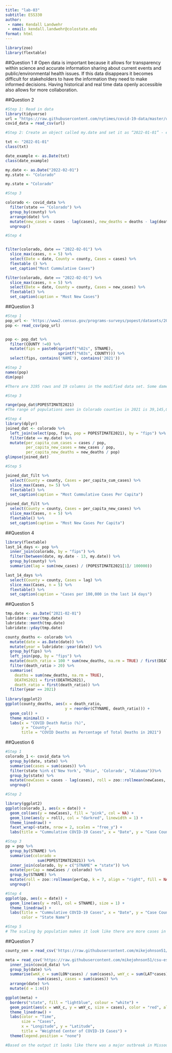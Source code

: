 ```yaml
---
title: "lab-03"
subtitle: ESS330
author: 
 - name: Kendall Landwehr
 - email: kendall.landwehr@colostate.edu
format: html
---
```


```r
library(zoo)
library(flextable)
```

##Question 1
# Open data is important because it allows for transparency within science and accurate information sharing about current events and public/environmental health issues. If this data disappears it becomes difficult for stakeholders to have the information they need to make informed decisions. Having historical and real time data openly accessible also allows for more collaboration.  


##Question 2

```r
#Step 1: Read in data
library(tidyverse)
url = "https://raw.githubusercontent.com/nytimes/covid-19-data/master/us-counties.csv"
covid_data = read_csv(url)
```

```r
#Step 2: Create an object called my.date and set it as “2022-01-01” - ensure this is a date object:. Create a object called my.state and set it to “Colorado”.

txt <- "2022-01-01"
class(txt)

date_example <- as.Date(txt)
class(date_example)

my.date <- as.Date("2022-02-01")
my.state <- "Colorado"
```
```r
my.state = "Colorado"
```

```r
#Step 3

colorado <- covid_data %>%
  filter(state == "Colorado") %>%
  group_by(county) %>%
  arrange(date) %>%
  mutate(new_cases = cases - lag(cases), new_deaths = deaths - lag(deaths)) %>%
  ungroup()
```

```r
#Step 4


filter(colorado, date == "2022-02-01") %>%
  slice_max(cases, n = 5) %>%
  select(Date = date, County = county, Cases = cases) %>%
  flextable () %>%
  set_caption("Most Cummulative Cases")

filter(colorado, date == "2022-02-01") %>%
  slice_max(cases, n = 5) %>%
  select(Date = date, County = county, Cases = new_cases) %>%
  flextable() %>%
  set_caption(caption = "Most New Cases")
```


##Question 3

```r
#Step 1
pop_url <- 'https://www2.census.gov/programs-surveys/popest/datasets/2020-2023/counties/totals/co-est2023-alldata.csv'
pop <- read_csv(pop_url)


pop <- pop_dat %>%
  filter(COUNTY !=0) %>%
  mutate(fips = paste0(sprintf("%02s", STNAME),
                       sprintf("%03s", COUNTY))) %>%
  select(fips, contains('NAME'), contains('2021'))
```

```r
#Step 2
names(pop)
dim(pop)

#There are 3195 rows and 19 columns in the modified data set. Some dames of the columns are "fips", "CITYNAME", "STNAME", "BIRTHS2021", and "DEATHS2021". Some of these names match the covid data including fips, state, and deaths. 
```

```r
#Step 3

range(pop_dat$POPESTIMATE2021)
#The range of populations seen in Colorado counties in 2021 is 39,145,006
```

```r
#Step 4
library(dplyr)
joined_dat <- colorado %>%
  left_join(select(pop, fips, pop = POPESTIMATE2021), by = "fips") %>%
  filter(date == my.date) %>%
  mutate(per_capita_cum_cases = cases / pop,
         per_capita_new_cases = new_cases / pop, 
         per_capita_new_deaths = new_deaths / pop)
glimpse(joined_dat)

```

```r
#Step 5

joined_dat_filt %>%
  select(County = county, Cases = per_capita_cum_cases) %>%
  slice_max(Cases, n= 5) %>%
  flextable() %>%
  set_caption(caption = "Most Cummulative Cases Per Capita")

joined_dat_filt %>%
  select(County = county, Cases = per_capita_new_cases) %>%
  slice_max(Cases, n = 5) %>%
  flextable() %>%
  set_caption(caption = "Most New Cases Per Capita")
```

##Question 4
```r
library(flextable)
last_14_days <- pop %>%
  inner_join(colorado, by = "fips") %>%
  filter(between(date, my.date - 13, my.date)) %>%
  group_by(county) %>%
  summarize(lag = sum(new_cases) / (POPESTIMATE2021[1]/ 100000))

last_14_days %>%
  select(County = county, Cases = lag) %>%
  slice_max(Cases, n = 5) %>%
  flextable() %>%
  set_caption(caption = "Cases per 100,000 in the last 14 days")
```

##Question 5
```r
tmp.date <- as.Date("2021-02-01")
lubridate::year(tmp.date)
lubridate::month(tmp.date)
lubridate::yday(tmp.date)

county_deaths <- colorado %>%
  mutate(date = as.Date(date)) %>%  
  mutate(year = lubridate::year(date)) %>%  
  group_by(fips) %>%
  left_join(pop, by = "fips") %>%
  mutate(death_ratio = 100 * sum(new_deaths, na.rm = TRUE) / first(DEATHS2021)) %>%
  filter(death_ratio > 20) %>%
  summarise(
    deaths = sum(new_deaths, na.rm = TRUE),  
    DEATHS2021 = first(DEATHS2021),  
    death_ratio = first(death_ratio)) %>%
  filter(year == 2021)
  
library(ggplot2)
ggplot(county_deaths, aes(x = death_ratio,
                          y = reorder(CTYNAME, death_ratio))) + 
  geom_col() +
  theme_minimal() +
  labs(x = "COVID Death Ratio (%)",
       y = "County",
       title = "COVID Deaths as Percentage of Total Deaths in 2021")
```
##Question 6
```r
#Step 1
colorado_1 <- covid_data %>%
  group_by(date, state) %>%
  summarise(cases = sum(cases)) %>%
  filter(state %in% c('New York', "Ohio", 'Colorado', "Alabama"))%>%
  group_by(state) %>%
  mutate(newCases = cases - lag(cases), roll = zoo::rollmean(newCases, k = 7, align = "right", fill = NA)) %>%
  ungroup()
```

```r
#Step 2

library(ggplot2)
ggplot(colorado_1, aes(x = date)) + 
  geom_col(aes(y = newCases), fill = "pink", col = NA) +
  geom_line(aes(y = roll), col = "darkred", linewidth = 1) + 
  theme_linedraw() + 
  facet_wrap(~state, nrow = 2, scales = "free_y") + 
  labs(title = "Cummulative COVID-19 Cases", x = "Date", y = "Case Count")
```

```r
#Step 3
pp = pop %>%
  group_by(STNAME) %>%
  summarise(colorado = 
              sum(POPESTIMATE2021)) %>%
  inner_join(colorado, by = c("STNAME" = "state")) %>%
  mutate(perCap = newCases / colorado) %>%
  group_by(STNAME) %>%
  mutate(roll = zoo::rollmean(perCap, k = 7, align = "right", fill = NA)) %>%
  ungroup()
```

```r
#Step 4
ggplot(pp, aes(x = date)) +
  geom_line(aes(y = roll, col = STNAME), size = 1) + 
  theme_linedraw() + 
  labs(title = "Cummulative COVID-19 Cases", x = "Date", y = "Case Count",
       color = "State Name")
```

```r
#Step 5
# The scaling by population makes it look like there are more cases in Alabama and Colorado than in the previous visualization. This graph makes Ohio look better and Alabama look worse. 
```

##Question 7

```r
county_cen = read_csv('https://raw.githubusercontent.com/mikejohnson51/csu-ess-330/refs/heads/main/resources/county-centroids.csv')
```

```r
meta = read_csv('https://raw.githubusercontent.com/mikejohnson51/csu-ess-330/refs/heads/main/resources/county-centroids.csv') %>%
  inner_join(covid_data) %>%
  group_by(date) %>%
  summarise(wmX_c = sum(LON*cases) / sum(cases), wmY_c = sum(LAT*cases) /
              sum(cases), cases = sum(cases)) %>%
  arrange(date) %>%
  mutate(d = 1:n())
```

```r
ggplot(meta) + 
  borders("state", fill = "lightblue", colour = "white") + 
  geom_point(aes(x = wmX_c, y = wmY_c, size = cases), color = "red", alpha =.25) + 
  theme_linedraw() +
  labs(color = "Time",
       size = "Cases", 
       x = "Longitude", y = "Latitude", 
       title = "Weighted Center of COVID-19 Cases") + 
  theme(legend.position = "none")   

#Based on the output it looks like there was a major outbreak in Missouri which then spread to Ohio, and moved west towards Colorado and Utah.  
```


